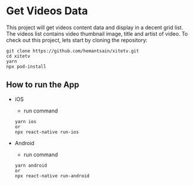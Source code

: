 # Get Videos Data

This project will get videos content data and display in a decent grid list.
The videos list contains video thumbnail image, title and artist of video.
To check out this project, lets start by cloning the repository:

```
git clone https://github.com/hemantsain/xitetv.git
cd xitetv
yarn
npx pod-install
```

## How to run the App

- iOS
  - run command 
  ```
  yarn ios 
  or
  npx react-native run-ios
  ```

- Android
  - run command 
  ```
  yarn android
  or
  npx react-native run-android
  ```